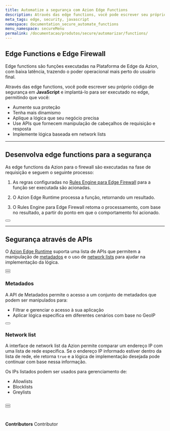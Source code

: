 ```yaml
---
title: Automatize a segurança com Azion Edge Functions
description: Através das edge functions, você pode escrever seu próprio código de segurança em JavaScript e implantá-lo para ser executado no edge.
meta_tags: edge, security, javascript
namespace: documentation_secure_automate_functions
menu_namespace: secureMenu
permalink: /documentacao/produtos/secure/automarizar/functions/
---
```



## Edge Functions e Edge Firewall

Edge functions são funções executadas na Plataforma de Edge da Azion, com baixa latência, trazendo o poder operacional mais perto do usuário final.

Através das edge functions, você pode escrever seu próprio código de segurança em **JavaScript** e implantá-lo para ser executado no edge, permitindo que você:

- Aumente sua proteção
- Tenha mais dinamismo
- Aplique a lógica que seu negócio precisa
- Use APIs que fornecem manipulação de cabeçalhos de requisição e resposta
- Implemente lógica baseada em network lists

---

## Desenvolva edge functions para a segurança

As edge functions da Azion para o firewall são executadas na fase de requisição e seguem o seguinte processo:

1. As regras configuradas no [Rules Engine para Edge Firewall](/pt-br/documentacao/produtos/edge-firewall/rules-engine/) para a função ser executada são acionadas.

2. O Azion Edge Runtime processa a função, retornando um resultado.

3. O Rules Engine para Edge Firewall retoma o processamento, com base no resultado, a partir do ponto em que o comportamento foi acionado.


<Button href="/pt-br/documentacao/produtos/edge-firewall/edge-functions/firewall/" text="saiba mais sobre edge functions para edge firewall" variant="secondary" target="_blank"></Button>

---

## Segurança através de APIs

O [Azion Edge Runtime](/pt-br/documentacao/produtos/edge-application/edge-functions/runtime/visao-geral/) suporta uma lista de APIs que permitem a manipulação de [metadados](/pt-br/documentacao/produtos/secure/automarizar/functions/#metadados) e o uso de [network lists](/pt-br/documentacao/produtos/secure/automarizar/functions/#network-list) para ajudar na implementação da lógica.

<Button href="/pt-br/documentacao/produtos/edge-application/edge-functions/runtime-apis/javascript/" text="saiba mais sobre as APIs Web suportadas" variant="secondary" target="_blank"></Button>
<br />
<Button href="/pt-br/documentacao/produtos/devtools/azion-edge-runtime/compatibilidade/node/" text="saiba mais sobre a compatibilidade com node.js" variant="secondary" target="_blank"></Button>

### Metadados

A API de Metadados permite o acesso a um conjunto de metadados que podem ser manipulados para:

- Filtrar e gerenciar o acesso à sua aplicação
- Aplicar lógica específica em diferentes cenários com base no GeoIP

<Button href="/pt-br/documentacao/produtos/edge-application/edge-functions/runtime/api-reference/metadata/" text="saiba mais sobre a API de metadados" variant="secondary" target="_blank"></Button>

### Network list

A interface de network list da Azion permite comparar um endereço IP com uma lista de rede específica. Se o endereço IP informado estiver dentro da lista de rede, ele retorna `true` e a lógica de implementação desejada pode continuar com base nessa informação.

Os IPs listados podem ser usados para gerenciamento de:

- Allowlists
- Blocklists
- Greylists

<Button href="/pt-br/documentacao/produtos/edge-application/edge-functions/runtime/api-reference/network-list/" text="saiba mais sobre a API de network list" variant="secondary" target="_blank"></Button>
<br />
<Button href="/pt-br/documentacao/produtos/edge-firewall/network-layer-protection/network-lists/" text="saiba mais sobre network lists na azion" variant="secondary" target="_blank"></Button>
<br /><br />
---

**Contributors** <ContributorList>Contributor</ContributorList>
